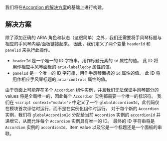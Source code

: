 
我们将在[Accordion 的解决方案](/questions/user-interface/accordion/svelte/solution)的基础上进行构建。

## 解决方案

除了添加正确的 ARIA 角色和状态（这很简单）之外，我们还需要将手风琴标题与相应的手风琴内容/面板链接起来。 因此，我们定义了两个变量 `headerId` 和 `panelId` 来执行此操作。

* `headerId` 是一个唯一的 ID 字符串，用作标题元素的 `id` 属性的值。 此 ID 将用作相应手风琴面板的 `aria-labelledby` 属性的值。
* `panelId` 是一个唯一的 ID 字符串，用作手风琴面板的 `id` 属性的值。 此 ID 将用作相应手风琴标题的 `aria-controls` 属性的值。

由于页面上可能存在多个 `Accordion` 组件实例，并且我们无法保证手风琴部分的 values 将是全局唯一的，因此每个 `Accordion` 实例都需要一个唯一的标识符。 我们在 `<script context="module">` 中定义了一个 `globalAccordionId`，此代码仅在模块首次评估时运行，而不是在实例化组件时运行。 对于每个新的 `Accordion` 实例，我们将 `globalAccordionId` 分配给当前 `Accordion` 实例的 `accordionId` 并递增它，从而允许每个 `Accordion` 实例具有唯一的 ID。 最终的 ID 字符串将是 `Accordion` 实例的 `accordionId`、item value 以及它是一个标题还是一个面板的串联。

<TestCases />

<Notes />
